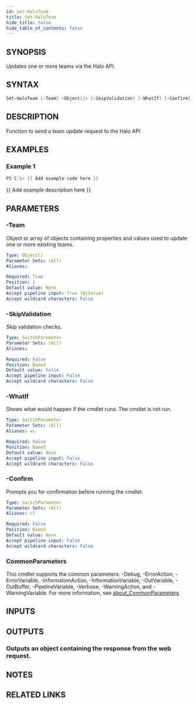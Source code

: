 ```yaml
---
id: Set-HaloTeam
title: Set-HaloTeam
hide_title: false
hide_table_of_contents: false
---
```


## SYNOPSIS

Updates one or more teams via the Halo API.

## SYNTAX

```powershell
Set-HaloTeam [-Team] <Object[]> [-SkipValidation] [-WhatIf] [-Confirm] [<CommonParameters>]
```

## DESCRIPTION

Function to send a team update request to the Halo API

## EXAMPLES

### Example 1

```powershell
PS C:\> {{ Add example code here }}
```

{{ Add example description here }}

## PARAMETERS

### -Team

Object or array of objects containing properties and values used to update one or more existing teams.

```yaml
Type: Object[]
Parameter Sets: (All)
Aliases:

Required: True
Position: 1
Default value: None
Accept pipeline input: True (ByValue)
Accept wildcard characters: False
```

### -SkipValidation

Skip validation checks.

```yaml
Type: SwitchParameter
Parameter Sets: (All)
Aliases:

Required: False
Position: Named
Default value: False
Accept pipeline input: False
Accept wildcard characters: False
```

### -WhatIf

Shows what would happen if the cmdlet runs.
The cmdlet is not run.

```yaml
Type: SwitchParameter
Parameter Sets: (All)
Aliases: wi

Required: False
Position: Named
Default value: None
Accept pipeline input: False
Accept wildcard characters: False
```

### -Confirm

Prompts you for confirmation before running the cmdlet.

```yaml
Type: SwitchParameter
Parameter Sets: (All)
Aliases: cf

Required: False
Position: Named
Default value: None
Accept pipeline input: False
Accept wildcard characters: False
```

### CommonParameters

This cmdlet supports the common parameters: -Debug, -ErrorAction, -ErrorVariable, -InformationAction, -InformationVariable, -OutVariable, -OutBuffer, -PipelineVariable, -Verbose, -WarningAction, and -WarningVariable. For more information, see [about_CommonParameters](http://go.microsoft.com/fwlink/?LinkID=113216).

## INPUTS

## OUTPUTS

### Outputs an object containing the response from the web request.

## NOTES

## RELATED LINKS
